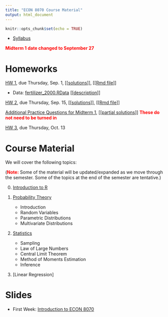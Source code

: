 ```yaml
---
title: "ECON 8070 Course Material"
output: html_document
---
```


```r
knitr::opts_chunk$set(echo = TRUE)
```

- [Syllabus](syllabus.pdf)

<span style="color:red"><b>Midterm 1 date changed to September 27</b></span>

# Homeworks

[HW 1](hw1.html), due Thursday, Sep. 1, [[[solutions](hw1_sol.pdf)]], [[[Rmd file](https://github.com/bcallaway11/bcallaway11.github.io/blob/master/Courses/ECON_8070_Fall_2022/hw1_sol.Rmd)]]

* Data: [fertilizer_2000.RData](fertilizer_2000.RData) [[[description](fertilizer_description.txt)]]

[HW 2](hw2.html), due Thursday, Sep. 15, [[[solutions](hw2_sol.pdf)]], [[[Rmd file](https://github.com/bcallaway11/bcallaway11.github.io/blob/master/Courses/ECON_8070_Fall_2022/hw2_sol.Rmd)]]

[Additional Practice Questions for Midterm 1](additional_practice_1.html), [[[partial solutions](additional_practice_1_partial_solutions.pdf)]] <span style="color: red; font-weight: bold;">These do not need to be turned in</span>

[HW 3](hw3.html), due Thursday, Oct. 13

# Course Material

We will cover the following topics:

(<span style="color: red; font-weight: bold;">Note:</span> Some of the material will be updated/expanded as we move through the semester.  Some of the topics at the end of the semester are tentative.)

0. [Introduction to R](introduction_to_R.html)

1. [Probability Theory](01_probability.html)

    - Introduction
    - Random Variables
    - Parametric Distributions
    - Multivariate Distributions

2. [Statistics](02_statistics.html)

    - Sampling
    - Law of Large Numbers
    - Central Limit Theorem
    - Method of Moments Estimation
    - Inference
    
3. [Linear Regression]

# Slides

- First Week: [Introduction to ECON 8070](introduction_slides.html)

